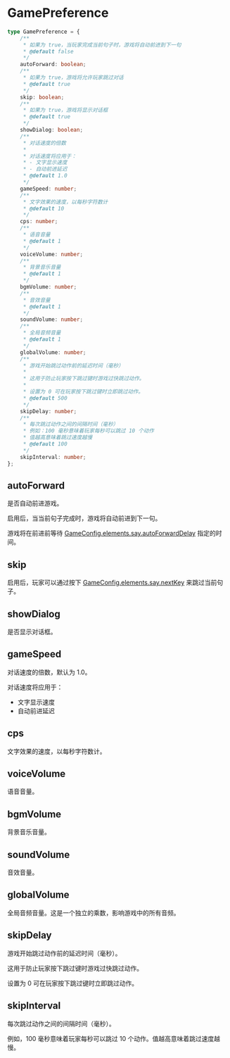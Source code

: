 # GamePreference

```typescript
type GamePreference = {
    /**
     * 如果为 true，当玩家完成当前句子时，游戏将自动前进到下一句
     * @default false
     */
    autoForward: boolean;
    /**
     * 如果为 true，游戏将允许玩家跳过对话
     * @default true
     */
    skip: boolean;
    /**
     * 如果为 true，游戏将显示对话框
     * @default true
     */
    showDialog: boolean;
    /**
     * 对话速度的倍数
     * 
     * 对话速度将应用于：
     * - 文字显示速度
     * - 自动前进延迟
     * @default 1.0
     */
    gameSpeed: number;
    /**
     * 文字效果的速度，以每秒字符数计
     * @default 10
     */
    cps: number;
    /**
     * 语音音量
     * @default 1
     */
    voiceVolume: number;
    /**
     * 背景音乐音量
     * @default 1
     */
    bgmVolume: number;
    /**
     * 音效音量
     * @default 1
     */
    soundVolume: number;
    /**
     * 全局音频音量
     * @default 1
     */
    globalVolume: number;
    /**
     * 游戏开始跳过动作前的延迟时间（毫秒）
     *
     * 这用于防止玩家按下跳过键时游戏过快跳过动作。
     *
     * 设置为 0 可在玩家按下跳过键时立即跳过动作。
     * @default 500
     */
    skipDelay: number;
    /**
     * 每次跳过动作之间的间隔时间（毫秒）
     * 例如：100 毫秒意味着玩家每秒可以跳过 10 个动作
     * 值越高意味着跳过速度越慢
     * @default 100
     */
    skipInterval: number;
};
```

## autoForward

是否自动前进游戏。

启用后，当当前句子完成时，游戏将自动前进到下一句。

游戏将在前进前等待 [GameConfig.elements.say.autoForwardDelay](./GameConfig#autoForwardDelay) 指定的时间。

## skip

启用后，玩家可以通过按下 [GameConfig.elements.say.nextKey](./GameConfig#nextKey) 来跳过当前句子。

## showDialog

是否显示对话框。

## gameSpeed

对话速度的倍数，默认为 1.0。

对话速度将应用于：

- 文字显示速度
- 自动前进延迟

## cps

文字效果的速度，以每秒字符数计。

## voiceVolume

语音音量。

## bgmVolume

背景音乐音量。

## soundVolume

音效音量。

## globalVolume

全局音频音量。这是一个独立的乘数，影响游戏中的所有音频。

## skipDelay

游戏开始跳过动作前的延迟时间（毫秒）。

这用于防止玩家按下跳过键时游戏过快跳过动作。

设置为 0 可在玩家按下跳过键时立即跳过动作。

## skipInterval

每次跳过动作之间的间隔时间（毫秒）。

例如，100 毫秒意味着玩家每秒可以跳过 10 个动作。值越高意味着跳过速度越慢。
